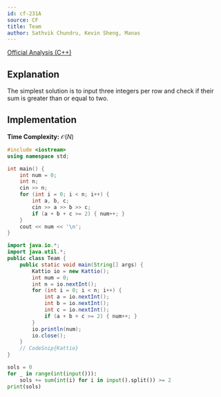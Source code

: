 ```yaml
---
id: cf-231A
source: CF
title: Team
author: Sathvik Chundru, Kevin Sheng, Manas
---
```


[Official Analysis (C++)](https://codeforces.com/blog/entry/5486)

## Explanation

The simplest solution is to input three integers per row and check
if their sum is greater than or equal to two.

## Implementation

**Time Complexity:** $\mathcal{O}(N)$

<LanguageSection>

<CPPSection>

```cpp
#include <iostream>
using namespace std;

int main() {
	int num = 0;
	int n;
	cin >> n;
	for (int i = 0; i < n; i++) {
		int a, b, c;
		cin >> a >> b >> c;
		if (a + b + c >= 2) { num++; }
	}
	cout << num << '\n';
}
```

</CPPSection>

<JavaSection>

```java
import java.io.*;
import java.util.*;
public class Team {
	public static void main(String[] args) {
		Kattio io = new Kattio();
		int num = 0;
		int n = io.nextInt();
		for (int i = 0; i < n; i++) {
			int a = io.nextInt();
			int b = io.nextInt();
			int c = io.nextInt();
			if (a + b + c >= 2) { num++; }
		}
		io.println(num);
		io.close();
	}
	// CodeSnip{Kattio}
}
```

</JavaSection>

<PySection>

```py
sols = 0
for _ in range(int(input())):
	sols += sum(int(i) for i in input().split()) >= 2
print(sols)
```

</PySection>

</LanguageSection>
